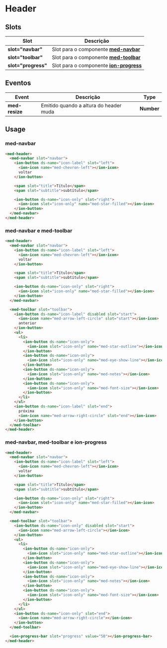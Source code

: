 
<Meta title="Components/Global/Header/Usage" />

# Header

## Slots

| Slot                | Descrição                                                                                                                                   |
| ------------------- | ------------------------------------------------------------------------------------------------------------------------------------------- |
| **slot="navbar"**   | Slot para o componente **[med-navbar](http://desenv.ordomederi.com/med-components/?path=/story/components-global-navbar--default)**         |
| **slot="toolbar"**  | Slot para o componente **[med-toolbar](http://desenv.ordomederi.com/med-components/?path=/story/components-global-toolbar--default)**       |
| **slot="progress"** | Slot para o componente **[ion-progress](http://desenv.ordomederi.com/med-components/?path=/story/components-global-progress-bar--default)** |

## Eventos

| Event           | Descrição                              | Type       |
| --------------- | -------------------------------------- | ---------- |
| **med-resize**  | Emitido quando a altura do header muda | **Number** |

## Usage

### med-navbar

```html
<med-header>
  <med-navbar slot="navbar">
    <ion-button ds-name="icon-label" slot="left">
      <ion-icon name="med-chevron-left"></ion-icon>
      voltar
    </ion-button>

    <span slot="title">Título</span>
    <span slot="subtitle">subtítulo</span>

    <ion-button ds-name="icon-only" slot="right">
      <ion-icon slot="icon-only" name="med-star-filled"></ion-icon>
    </ion-button>
  </med-navbar>
</med-header>
```

### med-navbar e med-toolbar

```html
<med-header>
  <med-navbar slot="navbar">
    <ion-button ds-name="icon-label" slot="left">
      <ion-icon name="med-chevron-left"></ion-icon>
      voltar
    </ion-button>

    <span slot="title">Título</span>
    <span slot="subtitle">subtítulo</span>

    <ion-button ds-name="icon-only" slot="right">
      <ion-icon slot="icon-only" name="med-star-filled"></ion-icon>
    </ion-button>
  </med-navbar>

  <med-toolbar slot="toolbar">
    <ion-button ds-name="icon-label" disabled slot="start">
      <ion-icon name="med-arrow-left-circle" slot="start"></ion-icon>
      anterior
    </ion-button>
    <ul>
      <li>
        <ion-button ds-name="icon-only">
          <ion-icon slot="icon-only" name="med-star-outline"></ion-icon>
        </ion-button>
        <ion-button ds-name="icon-only">
          <ion-icon slot="icon-only" name="med-eye-show-line"></ion-icon>
        </ion-button>
        <ion-button ds-name="icon-only">
          <ion-icon slot="icon-only" name="med-notes"></ion-icon>
        </ion-button>
        <ion-button ds-name="icon-only">
          <ion-icon slot="icon-only" name="med-font-size"></ion-icon>
        </ion-button>
      </li>
    </ul>
    <ion-button ds-name="icon-label" slot="end">
      próxima
      <ion-icon name="med-arrow-right-circle" slot="end"></ion-icon>
    </ion-button>
  </med-toolbar>
</med-header>
```

### med-navbar, med-toolbar e ion-progress

```html
<med-header>
  <med-navbar slot="navbar">
    <ion-button ds-name="icon-label" slot="left">
      <ion-icon name="med-chevron-left"></ion-icon>
      voltar
    </ion-button>

    <span slot="title">Título</span>
    <span slot="subtitle">subtítulo</span>

    <ion-button ds-name="icon-only" slot="right">
      <ion-icon slot="icon-only" name="med-star-filled"></ion-icon>
    </ion-button>
  </med-navbar>

  <med-toolbar slot="toolbar">
    <ion-button ds-name="icon-only" disabled slot="start">
      <ion-icon name="med-arrow-left-circle"></ion-icon>
    </ion-button>
    <ul>
      <li>
        <ion-button ds-name="icon-only">
          <ion-icon slot="icon-only" name="med-star-outline"></ion-icon>
        </ion-button>
        <ion-button ds-name="icon-only">
          <ion-icon slot="icon-only" name="med-eye-show-line"></ion-icon>
        </ion-button>
        <ion-button ds-name="icon-only">
          <ion-icon slot="icon-only" name="med-notes"></ion-icon>
        </ion-button>
        <ion-button ds-name="icon-only">
          <ion-icon slot="icon-only" name="med-font-size"></ion-icon>
        </ion-button>
      </li>
    </ul>
    <ion-button ds-name="icon-only" slot="end">
      <ion-icon name="med-arrow-right-circle"></ion-icon>
    </ion-button>
  </med-toolbar>

  <ion-progress-bar slot="progress" value="50"></ion-progress-bar>
</med-header>
```
